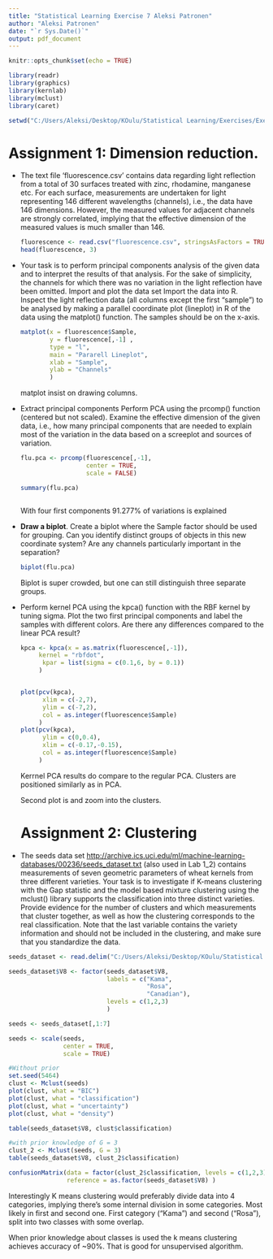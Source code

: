 ---
title: "Statistical Learning Exercise 7 Aleksi Patronen"
author: "Aleksi Patronen"
date: "`r Sys.Date()`"
output: pdf_document
---

```{r setup, include=FALSE}
knitr::opts_chunk$set(echo = TRUE)
```

```{r libraries, message=FALSE, warning=FALSE}
library(readr)
library(graphics)
library(kernlab)
library(mclust)
library(caret)
```

```{r setwd, message=FALSE}
setwd("C:/Users/Aleksi/Desktop/KOulu/Statistical Learning/Exercises/Exercise 7")
```

# Assignment 1: Dimension reduction.

-   The text file 'fluorescence.csv' contains data regarding light reflection from a total of 30 surfaces treated with zinc, rhodamine, manganese etc. For each surface, measurements are undertaken for light representing 146 different wavelengths (channels), i.e., the data have 146 dimensions. However, the measured values for adjacent channels are strongly correlated, implying that the effective dimension of the measured values is much smaller than 146.

    ```{r data setup}
    fluorescence <- read.csv("fluorescence.csv", stringsAsFactors = TRUE)
    head(fluorescence, 3)


    ```

-   Your task is to perform principal components analysis of the given data and to interpret the results of that analysis. For the sake of simplicity, the channels for which there was no variation in the light reflection have been omitted. Import and plot the data set Import the data into R. Inspect the light reflection data (all columns except the first "sample") to be analysed by making a parallel coordinate plot (lineplot) in R of the data using the matplot() function. The samples should be on the x-axis.

    ```{r pca}


    matplot(x = fluorescence$Sample,
            y = fluorescence[,-1] ,
            type = "l",
            main = "Pararell Lineplot",
            xlab = "Sample",
            ylab = "Channels"
            )

    ```

    matplot insist on drawing columns.

-   Extract principal components Perform PCA using the prcomp() function (centered but not scaled). Examine the effective dimension of the given data, i.e., how many principal components that are needed to explain most of the variation in the data based on a screeplot and sources of variation.

    ```{r pca components}

    flu.pca <- prcomp(fluorescence[,-1],
                      center = TRUE,
                      scale = FALSE)

    summary(flu.pca)



    ```

    With four first components 91.277% of variations is explained

-   **Draw a biplot**. Create a biplot where the Sample factor should be used for grouping. Can you identify distinct groups of objects in this new coordinate system? Are any channels particularly important in the separation?

    ```{r plotting pca}

    biplot(flu.pca)

    ```

    Biplot is super crowded, but one can still distinguish three separate groups.

-   Perform kernel PCA using the kpca() function with the RBF kernel by tuning sigma. Plot the two first principal components and label the samples with different colors. Are there any differences compared to the linear PCA result?

    ```{r kernel pca}


    kpca <- kpca(x = as.matrix(fluorescence[,-1]),
         kernel = "rbfdot",
          kpar = list(sigma = c(0.1,6, by = 0.1))
         )


    plot(pcv(kpca),
          xlim = c(-2,7),
          ylim = c(-7,2),
          col = as.integer(fluorescence$Sample)
         )
    plot(pcv(kpca),
          ylim = c(0,0.4),
          xlim = c(-0.17,-0.15),
          col = as.integer(fluorescence$Sample)
         )
    ```

    Kerrnel PCA results do compare to the regular PCA. Clusters are positioned similarly as in PCA.

    Second plot is and zoom into the clusters.

    # Assignment 2: Clustering

-   The seeds data set <http://archive.ics.uci.edu/ml/machine-learning-databases/00236/seeds_dataset.txt> (also used in Lab 1_2) contains measurements of seven geometric parameters of wheat kernels from three different varieties. Your task is to investigate if K-means clustering with the Gap statistic and the model based mixture clustering using the mclust() library supports the classification into three distinct varieties. Provide evidence for the number of clusters and which measurements that cluster together, as well as how the clustering corresponds to the real classification. Note that the last variable contains the variety information and should not be included in the clustering, and make sure that you standardize the data.

```{r Ass. 2 data import}
seeds_dataset <- read.delim("C:/Users/Aleksi/Desktop/KOulu/Statistical Learning/Exercises/Exercise 7/seeds_dataset.txt", header=FALSE, comment.char="#")

seeds_dataset$V8 <- factor(seeds_dataset$V8,
                           labels = c("Kama",
                                      "Rosa",
                                      "Canadian"),
                           levels = c(1,2,3)
                           )

seeds <- seeds_dataset[,1:7]

seeds <- scale(seeds,
               center = TRUE,
               scale = TRUE)

```

```{r}
#Without prior
set.seed(5464)
clust <- Mclust(seeds)
plot(clust, what = "BIC")
plot(clust, what = "classification")
plot(clust, what = "uncertainty")
plot(clust, what = "density")

table(seeds_dataset$V8, clust$classification)

#with prior knowledge of G = 3
clust_2 <- Mclust(seeds, G = 3)
table(seeds_dataset$V8, clust_2$classification)

confusionMatrix(data = factor(clust_2$classification, levels = c(1,2,3), labels = c("Kama", "Rosa", "Canadian")),
                reference = as.factor(seeds_dataset$V8) )

```

Interestingly K means clustering would preferably divide data into 4 categories, implying there's some internal division in some categories. Most likely in first and second one. First category ("Kama") and second ("Rosa"), split into two classes with some overlap.

When prior knowledge about classes is used the k means clustering achieves accuracy of \~90%. That is good for unsupervised algorithm.
